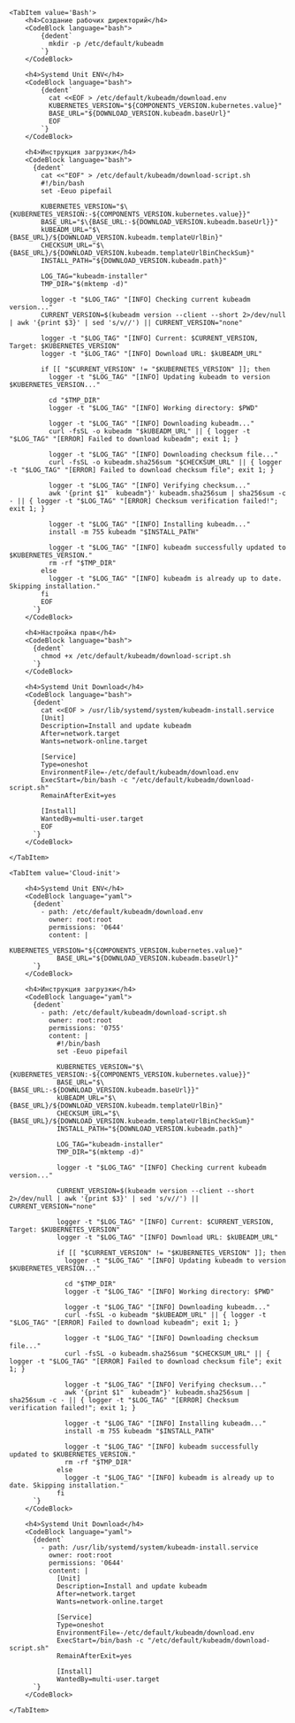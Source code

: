 

<Tabs groupId="install-type">

    <TabItem value='Bash'>
        <h4>Создание рабочих директорий</h4>
        <CodeBlock language="bash">
            {dedent`
              mkdir -p /etc/default/kubeadm
            `}
        </CodeBlock>
        
        <h4>Systemd Unit ENV</h4>
        <CodeBlock language="bash">
            {dedent`
              cat <<EOF > /etc/default/kubeadm/download.env
              KUBERNETES_VERSION="${COMPONENTS_VERSION.kubernetes.value}"
              BASE_URL="${DOWNLOAD_VERSION.kubeadm.baseUrl}"
              EOF
            `}
        </CodeBlock>

        <h4>Инструкция загрузки</h4>
        <CodeBlock language="bash">
          {dedent`
            cat <<"EOF" > /etc/default/kubeadm/download-script.sh
            #!/bin/bash
            set -Eeuo pipefail
          
            KUBERNETES_VERSION="$\{KUBERNETES_VERSION:-${COMPONENTS_VERSION.kubernetes.value}}"
            BASE_URL="$\{BASE_URL:-${DOWNLOAD_VERSION.kubeadm.baseUrl}}"
            kUBEADM_URL="$\{BASE_URL}/${DOWNLOAD_VERSION.kubeadm.templateUrlBin}"
            CHECKSUM_URL="$\{BASE_URL}/${DOWNLOAD_VERSION.kubeadm.templateUrlBinCheckSum}"
            INSTALL_PATH="${DOWNLOAD_VERSION.kubeadm.path}"
          
            LOG_TAG="kubeadm-installer"
            TMP_DIR="$(mktemp -d)"
          
            logger -t "$LOG_TAG" "[INFO] Checking current kubeadm version..."
            CURRENT_VERSION=$(kubeadm version --client --short 2>/dev/null | awk '{print $3}' | sed 's/v//') || CURRENT_VERSION="none"
          
            logger -t "$LOG_TAG" "[INFO] Current: $CURRENT_VERSION, Target: $KUBERNETES_VERSION"
            logger -t "$LOG_TAG" "[INFO] Download URL: $kUBEADM_URL"
          
            if [[ "$CURRENT_VERSION" != "$KUBERNETES_VERSION" ]]; then
              logger -t "$LOG_TAG" "[INFO] Updating kubeadm to version $KUBERNETES_VERSION..."
          
              cd "$TMP_DIR"
              logger -t "$LOG_TAG" "[INFO] Working directory: $PWD"
          
              logger -t "$LOG_TAG" "[INFO] Downloading kubeadm..."
              curl -fsSL -o kubeadm "$kUBEADM_URL" || { logger -t "$LOG_TAG" "[ERROR] Failed to download kubeadm"; exit 1; }
          
              logger -t "$LOG_TAG" "[INFO] Downloading checksum file..."
              curl -fsSL -o kubeadm.sha256sum "$CHECKSUM_URL" || { logger -t "$LOG_TAG" "[ERROR] Failed to download checksum file"; exit 1; }
          
              logger -t "$LOG_TAG" "[INFO] Verifying checksum..."
              awk '{print $1"  kubeadm"}' kubeadm.sha256sum | sha256sum -c - || { logger -t "$LOG_TAG" "[ERROR] Checksum verification failed!"; exit 1; }
          
              logger -t "$LOG_TAG" "[INFO] Installing kubeadm..."
              install -m 755 kubeadm "$INSTALL_PATH"
          
              logger -t "$LOG_TAG" "[INFO] kubeadm successfully updated to $KUBERNETES_VERSION."
              rm -rf "$TMP_DIR"
            else
              logger -t "$LOG_TAG" "[INFO] kubeadm is already up to date. Skipping installation."
            fi
            EOF
          `}
        </CodeBlock>

        <h4>Настройка прав</h4>
        <CodeBlock language="bash">
          {dedent`
            chmod +x /etc/default/kubeadm/download-script.sh
          `}
        </CodeBlock>

        <h4>Systemd Unit Download</h4>
        <CodeBlock language="bash">
          {dedent`
            cat <<EOF > /usr/lib/systemd/system/kubeadm-install.service
            [Unit]
            Description=Install and update kubeadm
            After=network.target
            Wants=network-online.target
            
            [Service]
            Type=oneshot
            EnvironmentFile=-/etc/default/kubeadm/download.env
            ExecStart=/bin/bash -c "/etc/default/kubeadm/download-script.sh"
            RemainAfterExit=yes
            
            [Install]
            WantedBy=multi-user.target
            EOF
          `}
        </CodeBlock>

    </TabItem>

    <TabItem value='Cloud-init'>

        <h4>Systemd Unit ENV</h4>
        <CodeBlock language="yaml">
          {dedent`
            - path: /etc/default/kubeadm/download.env
              owner: root:root
              permissions: '0644'
              content: |
                KUBERNETES_VERSION="${COMPONENTS_VERSION.kubernetes.value}"
                BASE_URL="${DOWNLOAD_VERSION.kubeadm.baseUrl}"
          `}
        </CodeBlock>

        <h4>Инструкция загрузки</h4>
        <CodeBlock language="yaml">
          {dedent`
            - path: /etc/default/kubeadm/download-script.sh
              owner: root:root
              permissions: '0755'
              content: |
                #!/bin/bash
                set -Eeuo pipefail
                
                KUBERNETES_VERSION="$\{KUBERNETES_VERSION:-${COMPONENTS_VERSION.kubernetes.value}}"
                BASE_URL="$\{BASE_URL:-${DOWNLOAD_VERSION.kubeadm.baseUrl}}"
                kUBEADM_URL="$\{BASE_URL}/${DOWNLOAD_VERSION.kubeadm.templateUrlBin}"
                CHECKSUM_URL="$\{BASE_URL}/${DOWNLOAD_VERSION.kubeadm.templateUrlBinCheckSum}"
                INSTALL_PATH="${DOWNLOAD_VERSION.kubeadm.path}"
                
                LOG_TAG="kubeadm-installer"
                TMP_DIR="$(mktemp -d)"
                
                logger -t "$LOG_TAG" "[INFO] Checking current kubeadm version..."
                
                CURRENT_VERSION=$(kubeadm version --client --short 2>/dev/null | awk '{print $3}' | sed 's/v//') || CURRENT_VERSION="none"
                
                logger -t "$LOG_TAG" "[INFO] Current: $CURRENT_VERSION, Target: $KUBERNETES_VERSION"
                logger -t "$LOG_TAG" "[INFO] Download URL: $kUBEADM_URL"
                
                if [[ "$CURRENT_VERSION" != "$KUBERNETES_VERSION" ]]; then
                  logger -t "$LOG_TAG" "[INFO] Updating kubeadm to version $KUBERNETES_VERSION..."
                  
                  cd "$TMP_DIR"
                  logger -t "$LOG_TAG" "[INFO] Working directory: $PWD"
                  
                  logger -t "$LOG_TAG" "[INFO] Downloading kubeadm..."
                  curl -fsSL -o kubeadm "$kUBEADM_URL" || { logger -t "$LOG_TAG" "[ERROR] Failed to download kubeadm"; exit 1; }
                  
                  logger -t "$LOG_TAG" "[INFO] Downloading checksum file..."
                  curl -fsSL -o kubeadm.sha256sum "$CHECKSUM_URL" || { logger -t "$LOG_TAG" "[ERROR] Failed to download checksum file"; exit 1; }
                  
                  logger -t "$LOG_TAG" "[INFO] Verifying checksum..."
                  awk '{print $1"  kubeadm"}' kubeadm.sha256sum | sha256sum -c - || { logger -t "$LOG_TAG" "[ERROR] Checksum verification failed!"; exit 1; }
                  
                  logger -t "$LOG_TAG" "[INFO] Installing kubeadm..."
                  install -m 755 kubeadm "$INSTALL_PATH"
                  
                  logger -t "$LOG_TAG" "[INFO] kubeadm successfully updated to $KUBERNETES_VERSION."
                  rm -rf "$TMP_DIR"
                else
                  logger -t "$LOG_TAG" "[INFO] kubeadm is already up to date. Skipping installation."
                fi
          `}
        </CodeBlock>

        <h4>Systemd Unit Download</h4>
        <CodeBlock language="yaml">
          {dedent`
            - path: /usr/lib/systemd/system/kubeadm-install.service
              owner: root:root
              permissions: '0644'
              content: |
                [Unit]
                Description=Install and update kubeadm
                After=network.target
                Wants=network-online.target
                
                [Service]
                Type=oneshot
                EnvironmentFile=-/etc/default/kubeadm/download.env
                ExecStart=/bin/bash -c "/etc/default/kubeadm/download-script.sh"
                RemainAfterExit=yes
                
                [Install]
                WantedBy=multi-user.target
          `}
        </CodeBlock>

    </TabItem>

</Tabs>

